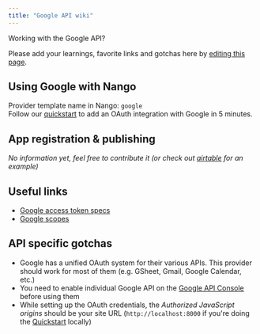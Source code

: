 ```yaml
---
title: "Google API wiki"
---
```


Working with the Google API?

Please add your learnings, favorite links and gotchas here by [editing this page](https://github.com/nangohq/nango/tree/master/docs/docs/providers/google-mail.md).

## Using Google with Nango[](#using-google-with-nango "Direct link to Using Google with Nango")

Provider template name in Nango: `google`  
Follow our [quickstart](/quickstart) to add an OAuth integration with Google in 5 minutes.

## App registration & publishing[](#app-registration--publishing "Direct link to App registration & publishing")

_No information yet, feel free to contribute it (or check out [airtable](/providers/airtable) for an example)_

## Useful links[](#useful-links "Direct link to Useful links")

* [Google access token specs](https://cloud.google.com/iam/docs/reference/sts/rest/v1/TopLevel/token#response-body)
* [Google scopes](https://developers.google.com/identity/protocols/oauth2/scopes)

## API specific gotchas[](#api-specific-gotchas "Direct link to API specific gotchas")

* Google has a unified OAuth system for their various APIs. This provider should work for most of them (e.g. GSheet, Gmail, Google Calendar, etc.)
* You need to enable individual Google API on the [Google API Console](https://console.cloud.google.com/apis/dashboard) before using them
* While setting up the OAuth credentials, the _Authorized JavaScript origins_ should be your site URL (`http://localhost:8000` if you're doing the [Quickstart](/quickstart) locally)